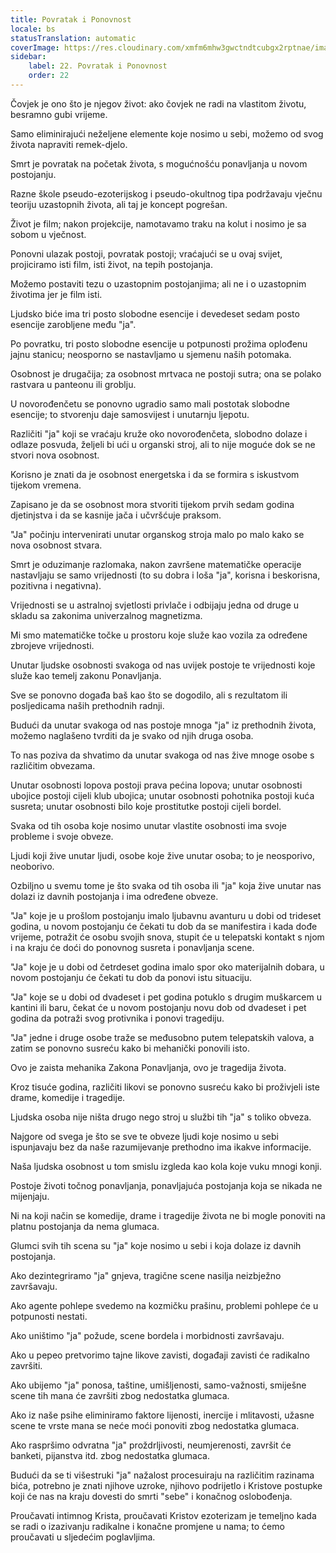 ```yaml
---
title: Povratak i Ponovnost
locale: bs
statusTranslation: automatic
coverImage: https://res.cloudinary.com/xmfm6mhw3gwctndtcubgx2rptnae/image/upload/v1741354419/small_cover_la_gran_rebelion_28716e29d2.webp
sidebar:
    label: 22. Povratak i Ponovnost
    order: 22
---
```

Čovjek je ono što je njegov život: ako čovjek ne radi na vlastitom životu, besramno gubi vrijeme.

Samo eliminirajući neželjene elemente koje nosimo u sebi, možemo od svog života napraviti remek-djelo.

Smrt je povratak na početak života, s mogućnošću ponavljanja u novom postojanju.

Razne škole pseudo-ezoterijskog i pseudo-okultnog tipa podržavaju vječnu teoriju uzastopnih života, ali taj je koncept pogrešan.

Život je film; nakon projekcije, namotavamo traku na kolut i nosimo je sa sobom u vječnost.

Ponovni ulazak postoji, povratak postoji; vraćajući se u ovaj svijet, projiciramo isti film, isti život, na tepih postojanja.

Možemo postaviti tezu o uzastopnim postojanjima; ali ne i o uzastopnim životima jer je film isti.

Ljudsko biće ima tri posto slobodne esencije i devedeset sedam posto esencije zarobljene među "ja".

Po povratku, tri posto slobodne esencije u potpunosti prožima oplođenu jajnu stanicu; neosporno se nastavljamo u sjemenu naših potomaka.

Osobnost je drugačija; za osobnost mrtvaca ne postoji sutra; ona se polako rastvara u panteonu ili groblju.

U novorođenčetu se ponovno ugradio samo mali postotak slobodne esencije; to stvorenju daje samosvijest i unutarnju ljepotu.

Različiti "ja" koji se vraćaju kruže oko novorođenčeta, slobodno dolaze i odlaze posvuda, željeli bi ući u organski stroj, ali to nije moguće dok se ne stvori nova osobnost.

Korisno je znati da je osobnost energetska i da se formira s iskustvom tijekom vremena.

Zapisano je da se osobnost mora stvoriti tijekom prvih sedam godina djetinjstva i da se kasnije jača i učvršćuje praksom.

"Ja" počinju intervenirati unutar organskog stroja malo po malo kako se nova osobnost stvara.

Smrt je oduzimanje razlomaka, nakon završene matematičke operacije nastavljaju se samo vrijednosti (to su dobra i loša "ja", korisna i beskorisna, pozitivna i negativna).

Vrijednosti se u astralnoj svjetlosti privlače i odbijaju jedna od druge u skladu sa zakonima univerzalnog magnetizma.

Mi smo matematičke točke u prostoru koje služe kao vozila za određene zbrojeve vrijednosti.

Unutar ljudske osobnosti svakoga od nas uvijek postoje te vrijednosti koje služe kao temelj zakonu Ponavljanja.

Sve se ponovno događa baš kao što se dogodilo, ali s rezultatom ili posljedicama naših prethodnih radnji.

Budući da unutar svakoga od nas postoje mnoga "ja" iz prethodnih života, možemo naglašeno tvrditi da je svako od njih druga osoba.

To nas poziva da shvatimo da unutar svakoga od nas žive mnoge osobe s različitim obvezama.

Unutar osobnosti lopova postoji prava pećina lopova; unutar osobnosti ubojice postoji cijeli klub ubojica; unutar osobnosti pohotnika postoji kuća susreta; unutar osobnosti bilo koje prostitutke postoji cijeli bordel.

Svaka od tih osoba koje nosimo unutar vlastite osobnosti ima svoje probleme i svoje obveze.

Ljudi koji žive unutar ljudi, osobe koje žive unutar osoba; to je neosporivo, neoborivo.

Ozbiljno u svemu tome je što svaka od tih osoba ili "ja" koja žive unutar nas dolazi iz davnih postojanja i ima određene obveze.

"Ja" koje je u prošlom postojanju imalo ljubavnu avanturu u dobi od trideset godina, u novom postojanju će čekati tu dob da se manifestira i kada dođe vrijeme, potražit će osobu svojih snova, stupit će u telepatski kontakt s njom i na kraju će doći do ponovnog susreta i ponavljanja scene.

"Ja" koje je u dobi od četrdeset godina imalo spor oko materijalnih dobara, u novom postojanju će čekati tu dob da ponovi istu situaciju.

"Ja" koje se u dobi od dvadeset i pet godina potuklo s drugim muškarcem u kantini ili baru, čekat će u novom postojanju novu dob od dvadeset i pet godina da potraži svog protivnika i ponovi tragediju.

"Ja" jedne i druge osobe traže se međusobno putem telepatskih valova, a zatim se ponovno susreću kako bi mehanički ponovili isto.

Ovo je zaista mehanika Zakona Ponavljanja, ovo je tragedija života.

Kroz tisuće godina, različiti likovi se ponovno susreću kako bi proživjeli iste drame, komedije i tragedije.

Ljudska osoba nije ništa drugo nego stroj u službi tih "ja" s toliko obveza.

Najgore od svega je što se sve te obveze ljudi koje nosimo u sebi ispunjavaju bez da naše razumijevanje prethodno ima ikakve informacije.

Naša ljudska osobnost u tom smislu izgleda kao kola koje vuku mnogi konji.

Postoje životi točnog ponavljanja, ponavljajuća postojanja koja se nikada ne mijenjaju.

Ni na koji način se komedije, drame i tragedije života ne bi mogle ponoviti na platnu postojanja da nema glumaca.

Glumci svih tih scena su "ja" koje nosimo u sebi i koja dolaze iz davnih postojanja.

Ako dezintegriramo "ja" gnjeva, tragične scene nasilja neizbježno završavaju.

Ako agente pohlepe svedemo na kozmičku prašinu, problemi pohlepe će u potpunosti nestati.

Ako uništimo "ja" požude, scene bordela i morbidnosti završavaju.

Ako u pepeo pretvorimo tajne likove zavisti, događaji zavisti će radikalno završiti.

Ako ubijemo "ja" ponosa, taštine, umišljenosti, samo-važnosti, smiješne scene tih mana će završiti zbog nedostatka glumaca.

Ako iz naše psihe eliminiramo faktore lijenosti, inercije i mlitavosti, užasne scene te vrste mana se neće moći ponoviti zbog nedostatka glumaca.

Ako raspršimo odvratna "ja" proždrljivosti, neumjerenosti, završit će banketi, pijanstva itd. zbog nedostatka glumaca.

Budući da se ti višestruki "ja" nažalost procesuiraju na različitim razinama bića, potrebno je znati njihove uzroke, njihovo podrijetlo i Kristove postupke koji će nas na kraju dovesti do smrti "sebe" i konačnog oslobođenja.

Proučavati intimnog Krista, proučavati Kristov ezoterizam je temeljno kada se radi o izazivanju radikalne i konačne promjene u nama; to ćemo proučavati u sljedećim poglavljima.

